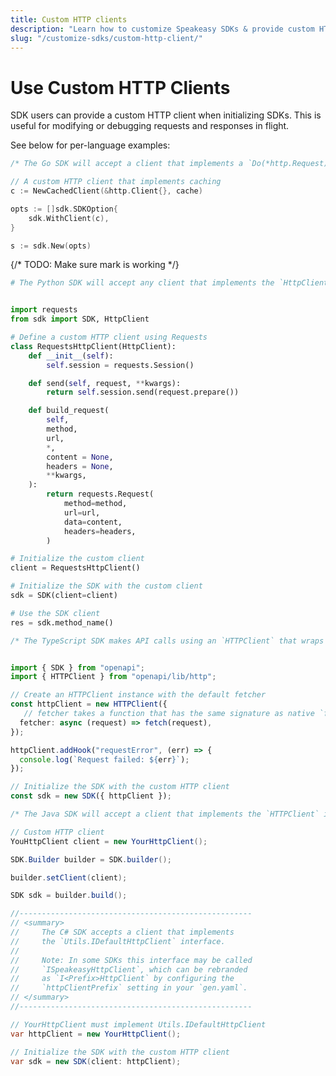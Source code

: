 ```yaml
---
title: Custom HTTP clients
description: "Learn how to customize Speakeasy SDKs & provide custom HTTP clients to use a proxy, enable custom telemetry, add headers, or use preconfigured options."
slug: "/customize-sdks/custom-http-client/"
---
```




# Use Custom HTTP Clients

SDK users can provide a custom HTTP client when initializing SDKs. This is useful for modifying or debugging requests and responses in flight.

See below for per-language examples:

<CodeWithTabs>

```go !!tabs Go
/* The Go SDK will accept a client that implements a `Do(*http.Request) (*http.Response, error)` method similar to the standard library&apos;s `http.Client`. */

// A custom HTTP client that implements caching
c := NewCachedClient(&http.Client{}, cache)

opts := []sdk.SDKOption{
    sdk.WithClient(c),
}

s := sdk.New(opts)
```

{/* TODO: Make sure mark is working */}
```python !!tabs Python mark=7 
# The Python SDK will accept any client that implements the `HttpClient` interface from the SDK. Here&apos;s an example using the [`requests`](https://requests.readthedocs.io/en/latest/) library:


import requests
from sdk import SDK, HttpClient

# Define a custom HTTP client using Requests
class RequestsHttpClient(HttpClient):
    def __init__(self):
        self.session = requests.Session()

    def send(self, request, **kwargs):
        return self.session.send(request.prepare())

    def build_request(
        self,
        method,
        url,
        *,
        content = None,
        headers = None,
        **kwargs,
    ):
        return requests.Request(
            method=method,
            url=url,
            data=content,
            headers=headers,
        )

# Initialize the custom client
client = RequestsHttpClient()

# Initialize the SDK with the custom client
sdk = SDK(client=client)

# Use the SDK client
res = sdk.method_name()
```

```typescript !!tabs TypeScript
/* The TypeScript SDK makes API calls using an `HTTPClient` that wraps the native[Fetch API](https://developer.mozilla.org/en-US/docs/Web/API/Fetch_API). This client is a thin wrapper around `fetch` and provides the ability to attach hooks around the request lifecycle that can be used to modify the request or handleerrors and response. */


import { SDK } from "openapi";
import { HTTPClient } from "openapi/lib/http";

// Create an HTTPClient instance with the default fetcher
const httpClient = new HTTPClient({
   // fetcher takes a function that has the same signature as native `fetch`.
  fetcher: async (request) => fetch(request),
});

httpClient.addHook("requestError", (err) => {
  console.log(`Request failed: ${err}`);
});

// Initialize the SDK with the custom HTTP client
const sdk = new SDK({ httpClient });

```


```java !!tabs Java
/* The Java SDK will accept a client that implements the `HTTPClient` interface in the `utils` package. This will wrap a `java.net.http.HttpClient` instance and the call to `send`. */

// Custom HTTP client
YouHttpClient client = new YourHttpClient();

SDK.Builder builder = SDK.builder();

builder.setClient(client);

SDK sdk = builder.build();
```

```csharp !!tabs C#
//----------------------------------------------------
// <summary>
//     The C# SDK accepts a client that implements
//     the `Utils.IDefaultHttpClient` interface.
//
//     Note: In some SDKs this interface may be called
//     `ISpeakeasyHttpClient`, which can be rebranded
//     as `I<Prefix>HttpClient` by configuring the
//     `httpClientPrefix` setting in your `gen.yaml`.
// </summary>
//----------------------------------------------------

// YourHttpClient must implement Utils.IDefaultHttpClient
var httpClient = new YourHttpClient();

// Initialize the SDK with the custom HTTP client
var sdk = new SDK(client: httpClient);
```
</CodeWithTabs>
